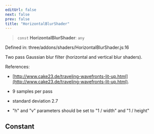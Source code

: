 ```yaml
---
editUrl: false
next: false
prev: false
title: "HorizontalBlurShader"
---
```


> `const` **HorizontalBlurShader**: `any`

Defined in: three/addons/shaders/HorizontalBlurShader.js:16

Two pass Gaussian blur filter (horizontal and vertical blur shaders).

References:
- [http://www.cake23.de/traveling-wavefronts-lit-up.html](http://www.cake23.de/traveling-wavefronts-lit-up.html).

- 9 samples per pass
- standard deviation 2.7
- "h" and "v" parameters should be set to "1 / width" and "1 / height"

## Constant
